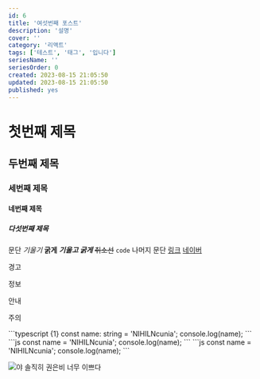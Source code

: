 ```yaml
---
id: 6
title: '여섯번째 포스트'
description: '설명'
cover: ''
category: '리액트'
tags: ['테스트', '태그', '입니다']
seriesName: ''
seriesOrder: 0
created: 2023-08-15 21:05:50
updated: 2023-08-15 21:05:50
published: yes
---
```


# 첫번째 제목
## 두번째 제목
### 세번째 제목
#### 네번째 제목
##### 다섯번째 제목

문단 *기울기* **굵게** ***기울고 굵게*** ~~취소선~~ `code` 나머지 문단 [링크](/posts) <A href='https://www.naver.com' external>네이버</A>

<Message color='r'>
  <p>경고</p>
</Message>

<Message color='g'>
  <p>정보</p>
</Message>

<Message color='b'>
  <p>안내</p>
</Message>

<Message color='y'>
  <p>주의</p>
</Message>

<CodeBlock title='test.js'>
```typescript {1}
const name: string = 'NIHILNcunia';
console.log(name);
```
</CodeBlock>

<CodeBlock title='test.js'>
```js
const name = 'NIHILNcunia';
console.log(name);
```
</CodeBlock>

<CodeBlock>
```js
const name = 'NIHILNcunia';
console.log(name);
```
</CodeBlock>

![야 솔직히 권은비 너무 이쁘다](https://talkimg.imbc.com/TVianUpload/tvian/TViews/image/2023/06/25/dfab5a36-df12-49c5-8e71-23398fea0870.jpg)

<Youtube id='OpJOUU5rePY' title='권은비 워터밤 도쿄' />
